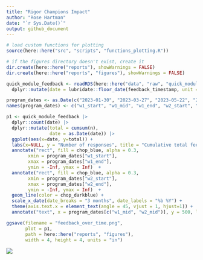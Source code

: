 ```yaml
---
title: "Rigor Champions Impact"
author: "Rose Hartman"
date: "`r Sys.Date()`"
output: github_document
---
```


```r
# load custom functions for plotting
source(here::here("src", "scripts", "functions_plotting.R"))

# if the figures directory doesn't exist, create it
dir.create(here::here("reports"), showWarnings = FALSE)
dir.create(here::here("reports", "figures"), showWarnings = FALSE)
```

```r
quick_module_feedback <- readRDS(here::here("data", "raw", "quick_module_feedback.rds")) |> 
  dplyr::mutate(date = lubridate::floor_date(feedback_timestamp, unit = "days"))
```

```r
program_dates <- as.Date(c("2023-01-30", "2023-03-27", "2023-05-22", "2023-08-07", "2023-09-30", "2023-11-27"))
names(program_dates) <- c("w1_start", "w1_mid", "w1_end", "w2_start", "w2_mid", "w2_end")

p1 <- quick_module_feedback |> 
  dplyr::count(date) |> 
  dplyr::mutate(total = cumsum(n),
                date = as.Date(date)) |> 
  ggplot(aes(x=date, y=total)) + 
  labs(x=NULL, y = "Number of responses", title = "Cumulative total feedback responses submitted") +
  annotate("rect", fill = chop_blue, alpha = 0.3, 
        xmin = program_dates["w1_start"], 
        xmax = program_dates["w1_end"],
        ymin = -Inf, ymax = Inf)  + 
  annotate("rect", fill = chop_blue, alpha = 0.3, 
        xmin = program_dates["w2_start"], 
        xmax = program_dates["w2_end"],
        ymin = -Inf, ymax = Inf)  + 
  geom_line(color = chop_darkblue) + 
  scale_x_date(date_breaks = "3 months", date_labels = "%b %Y") + 
  theme(axis.text.x = element_text(angle = 45, vjust = 1, hjust=1)) + 
  annotate("text", x = program_dates[c("w1_mid", "w2_mid")], y = 500, label = c("Wave 1", "Wave 2")) 

ggsave(filename = "feedback_over_time.png", 
       plot = p1,
       path = here::here("reports", "figures"),
       width = 4, height = 4, units = "in")
```

![](../figures/feedback_over_time.png)